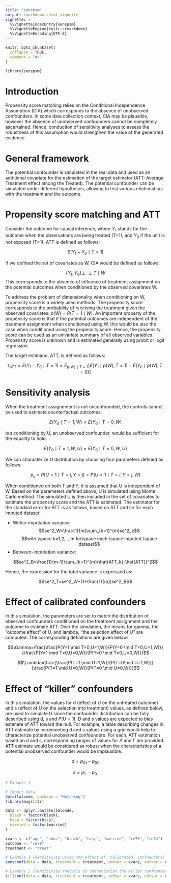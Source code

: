 ```yaml
---
title: "senspsm"
output: rmarkdown::html_vignette
vignette: >
  %\VignetteIndexEntry{senspsm}
  %\VignetteEngine{knitr::rmarkdown}
  %\VignetteEncoding{UTF-8}
---
```


```r
knitr::opts_chunk$set(
  collapse = TRUE,
  comment = "#>"
)
```

```r
library(senspsm)
```

# Introduction

Propensity score matching relies on the Conditional Independence Assumption (CIA) which corresponds to the absence of unobserved confounders. In some data collection context, CIA may be plausible, however the absence of unobserved confounders cannot be completely ascertained. Hence, conduction of sensitivity analyses to assess the robustness of this assumption would strengthen the value of the generated evidence.


# General framework

The potential confounder is simulated in the real data and used as an additional covariate for the estimation of the target estimator (ATT: Average Treatment effect among the Treated). The potential confounder can be simulated under different hypotheses, allowing to test various relationships with the treatment and the outcome.


# Propensity score matching and ATT

Consider the outcome for causal inference, where $Y_1$ stands for the outcome when the observations are being treated (T=1), and $Y_0$ if the unit is not exposed (T=1). ATT is defined as follows:

$$E(Y_1-Y_0\mid T=1)$$

If we defined the set of covariates as W, CIA would be defined as follows:

$$\{Y_1,Y_0\} \perp \!\!\! \perp  T \mid W$$
This corresponds to the absence of influence of treatment assignment on the potential outcomes when conditioned by the observed covariates W.

To address the problem of dimensionality when conditioning on W, propensity score is a widely used methods. The propensity score corresponds to the probability of receiving the treatment given the observed covariates: $p(W)=P(T=1 \mid W)$. An important property of the propensity score is that if the potential outcomes are independent of the treatment assignment when conditioned using W, this would be also the case when conditioned using the propensity score. Hence, the propensity score can be used as an univariate summary of all observed variables. Propensity score is unknown and is estimated generally using probit or logit regression.

The target estimand, ATT, is defined as follows:

$$\tau_{ATT}=E(Y_1-Y_0 \mid T=1)=E_{p(W)\mid T=1}[E(Y_1\mid p(W),T=1)-E(Y_0\mid p(W),T=0)]$$


# Sensitivity analysis

When the treatment assignement is not unconfounded, the controls cannot be used to estimate counterfactual outcomes:

$$E(Y_0 \mid T=1,W) \neq E(Y_0 \mid T=0,W)$$

but conditioning by U, an unobserved confounder, would be sufficient for the equality to hold:

$$E(Y_0 \mid T=1,W,U)=E(Y_0 \mid T=0,W,U)$$

We can characterize U distribution by choosing four parameters defined as follows:

$$p_{ij}=P(U=1 \mid T=i,Y=j)=P(U=1 \mid T=i,Y=j,W)$$

When conditioned on both T and Y, it is assumed that U is independent of W. Based on the parameters defined above, U is simulated using Monte Carlo method. The simulated U is then included in the set of covariates to estimate the propensity score and the ATT is estimated. The estimator for the standard error for ATT is as follows, based on ATT and se for each imputed dataset:

- Within-imputation variance
$$se^2_W=\frac{1}{m}\sum_{k=1}^{m}se^2_k$$
$$with \space k=1,2,...,m for\space each \space imputed \space dataset$$
- Between-imputation variance:

$$se^2_B=\frac{1}{m-1}\sum_{k=1}^{m}(\hat{ATT_k}-\hat{ATT})^2$$

Hence, the expression for the total variance is expressed as:

$$se^2_T=se^2_W+(1+\frac{1}{m})se^2_B$$


# Effect of calibrated confounders

In this simulation, the parameters are set to match the distribution of observed confounders conditioned on the treatment assignment and the outcome to estimate ATT. Over the simulation, the means for gamma, the "outcome effect" of U, and lambda, "the selection effect of U" are computed.
The corresponding definitions are given below:

$$\Gamma=\frac{\frac{P(Y=1 \mid T=0,U=1,W)}{P(Y=0 \mid T=0,U=1,W)}}{\frac{P(Y=1 \mid T=0,U=0,W)}{P(Y=0 \mid T=0,U=0,W)}}$$

$$\Lambda=\frac{\frac{P(T=1 \mid U=1,W)}{P(T=0\mid U=1,W)}}{\frac{P(T=1 \mid U=0,W)}{P(T=0 \mid U=0,W)}}$$



# Effect of "killer" confounders

In this simulation, the values for d (effect of U on the untreated outcome) and s (effect of U on the selection into treatment) values, as defined below, are used to simulate U since the confounder distribution can be fully described using d, s and $P(U=1)$. D and s values are expected to bias estimate of ATT toward the null. For example, a table describing changes in ATT estimate by incrementing d and s values using a grid would help to characterize potential unobserved confounders. For each, ATT estimation based on d and s, corresponding ranges of values for $\Lambda$ and $\Gamma$ are provided. ATT estimate would be considered as robust when the characteristics of a potential unobserved confounder would be implausible.

$$d=p_{01}-p_{00}$$

$$s=p_{1.}-p_{0.}$$


```r
# Example 1

# Import data
data(lalonde, package = "Matching")
library(magrittr)

data <- dplyr::mutate(lalonde,
  black = factor(black),
  hisp = factor(hisp),
  married = factor(married)
)

xvars <- c("age", "educ", "black", "hisp", "married", "re75", "re74")
outcome <- "re78"
treatment <- "treat"

# Example 1 (Sensitivity using the effect of 'calibrated' confounders)
sensconf(data = data, treatment = treatment, indvar = xvars, outvar = outcome, categorical = FALSE, R = 5)

# Example 2 (Sensitivity analysis to characterize the killer confounders)
killconf(data = data, treatment = treatment, indvar = xvars, outvar = outcome, categorical = FALSE, d = 0.3, s = 0.3, R = 5)
```

